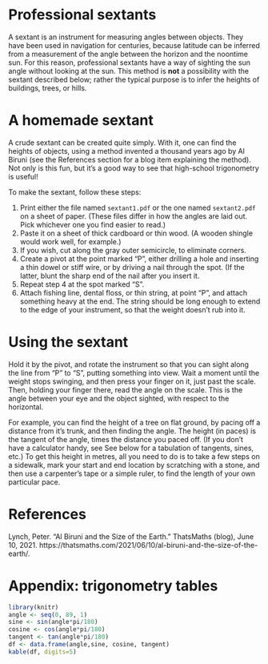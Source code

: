 # Professional sextants

A sextant is an instrument for measuring angles between objects. They have been
used in navigation for centuries, because latitude can be inferred from a
measurement of the angle between the horizon and the noontime sun. For this
reason, professional sextants have a way of sighting the sun angle without
looking at the sun.  This method is **not** a possibility with the sextant
described below; rather the typical purpose is to infer the heights of
buildings, trees, or hills.

# A homemade sextant

A crude sextant can be created quite simply.  With it, one can find the heights
of objects, using a method invented a thousand years ago by Al Biruni (see the
References section for a blog item explaining the method).  Not only is this
fun, but it's a good way to see that high-school trigonometry is useful!

To make the sextant, follow these steps:

1. Print either the file named `sextant1.pdf` or the one named `sextant2.pdf` on
   a sheet of paper. (These files differ in how the angles are laid out. Pick
   whichever one you find easier to read.)
2. Paste it on a sheet of thick cardboard or thin wood.  (A wooden shingle
   would work well, for example.)
3. If you wish, cut along the gray outer semicircle, to eliminate corners.
4. Create a pivot at the point marked "P", either drilling a hole and inserting
   a thin dowel or stiff wire, or by driving a nail through the spot.  (If the
   latter, blunt the sharp end of the nail after you insert it.
5. Repeat step 4 at the spot marked "S".
6. Attach fishing line, dental floss, or thin string, at point "P", and attach
   something heavy at the end.  The string should be long enough to extend to
   the edge of your instrument, so that the weight doesn't rub into it.

# Using the sextant

Hold it by the pivot, and rotate the instrument so that you can sight along the
line from "P" to "S", putting something into view.  Wait a moment until the
weight stops swinging, and then press your finger on it, just past the scale.
Then, holding your finger there, read the angle on the scale.  This is the
angle between your eye and the object sighted, with respect to the horizontal.

For example, you can find the height of a tree on flat ground, by pacing off
a distance from it's trunk, and then finding the angle. The height (in paces)
is the tangent of the angle, times the distance you paced off.  (If you don't
have a calculator handy, see See below for a tabulation of tangents, sines,
etc.)  To get this height in metres, all you need to do is to take a few steps
on a sidewalk, mark your start and end location by scratching with a stone, and
then use a carpenter's tape or a simple ruler, to find the length of your own
particular pace.

# References

Lynch, Peter. “Al Biruni and the Size of the Earth.” ThatsMaths (blog), June
10, 2021.
https://thatsmaths.com/2021/06/10/al-biruni-and-the-size-of-the-earth/.


# Appendix: trigonometry tables

```r
library(knitr)
angle <- seq(0, 89, 1)
sine <- sin(angle*pi/180)
cosine <- cos(angle*pi/180)
tangent <- tan(angle*pi/180)
df <- data.frame(angle,sine, cosine, tangent)
kable(df, digits=5)
```
